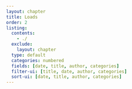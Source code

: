 ```yaml
---
layout: chapter
title: Loads
order: 2
listing:
  contents: 
    - ./
  exclude:
    layout: chapter
  type: default
  categories: numbered
  fields: [date, title, author, categories]
  filter-ui: [title, date, author, categories]
  sort-ui: [date, title, author, categories]
---
```

